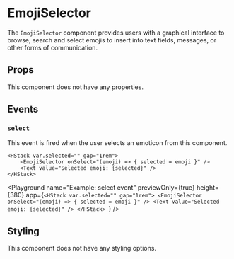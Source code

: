 # EmojiSelector

The `EmojiSelector` component provides users with a graphical interface to browse,
search and select emojis to insert into text fields, messages, or other forms of communication.

## Props

This component does not have any properties.

## Events

### `select`

This event is fired when the user selects an emoticon from this component.

```ueml copy
<HStack var.selected="" gap="1rem">
    <EmojiSelector onSelect="(emoji) => { selected = emoji }" />
    <Text value="Selected emoji: {selected}" />
</HStack>
```

<Playground
  name="Example: select event"
  previewOnly={true}
  height={380}
  app={`<HStack var.selected="" gap="1rem">
    <EmojiSelector onSelect="(emoji) => { selected = emoji }" />
    <Text value="Selected emoji: {selected}" />
</HStack>
  `}
/>

## Styling

This component does not have any styling options.
